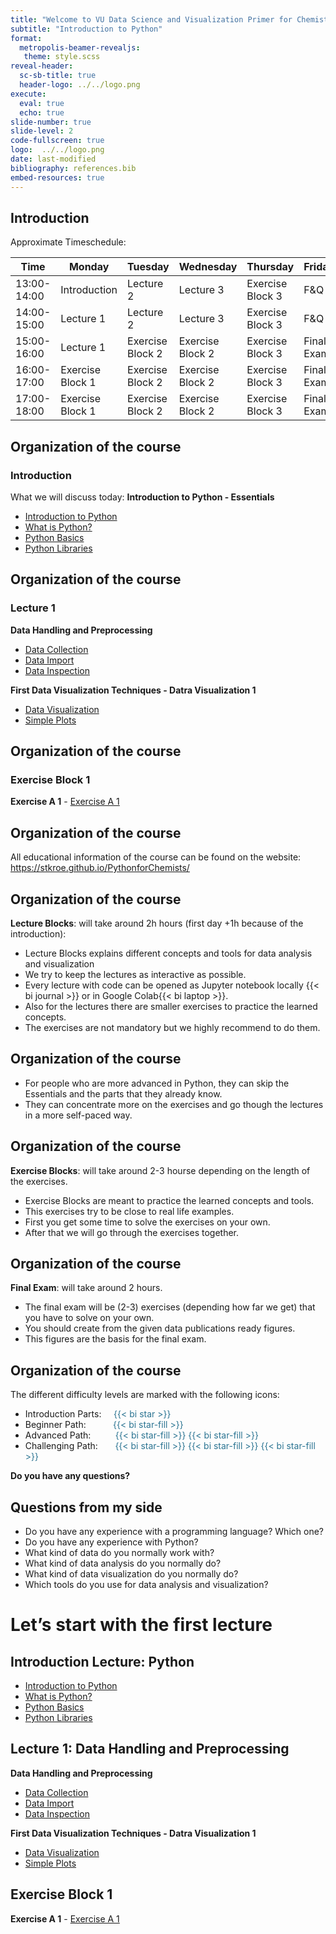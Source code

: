 ```yaml
---
title: "Welcome to VU Data Science and Visualization Primer for Chemists and Material Scientists"
subtitle: "Introduction to Python"
format: 
  metropolis-beamer-revealjs: 
   theme: style.scss
reveal-header:
  sc-sb-title: true
  header-logo: ../../logo.png
execute: 
  eval: true
  echo: true
slide-number: true
slide-level: 2
code-fullscreen: true
logo:  ../../logo.png
date: last-modified
bibliography: references.bib
embed-resources: true
---
```


##  Introduction

Approximate Timeschedule:


| Time        | Monday           | Tuesday           | Wednesday            | Thursday          | Friday       |
|-------------|------------------|-------------------|----------------------|-------------------|--------------|
| 13:00-14:00 | Introduction     | Lecture 2         | Lecture 3            | Exercise Block 3  | F&Q          |
| 14:00-15:00 | Lecture 1        | Lecture 2         | Lecture 3            | Exercise Block 3  | F&Q          |
| 15:00-16:00 | Lecture 1        | Exercise Block 2  | Exercise Block 2     | Exercise Block 3  | Final Exam   |
| 16:00-17:00 | Exercise Block 1 | Exercise Block 2  | Exercise Block 2     | Exercise Block 3  | Final Exam   |
| 17:00-18:00 | Exercise Block 1 | Exercise Block 2  | Exercise Block 2     | Exercise Block 3  | Final Exam   |

## Organization of the course
### Introduction 

What we will discuss today:
**Introduction to Python - Essentials**

- [Introduction to Python](https://stkroe.github.io/PythonforChemists/ttps://stkroe.github.io/PythonforChemists/course/chapters/Essentials/Introduction.html)
- [What is Python?](ttps://stkroe.github.io/PythonforChemists/course/chapters/Essentials/WhatIsPython.qmd)
- [Python Basics](ttps://stkroe.github.io/PythonforChemists/course/chapters/Python/Basics.qmd)
- [Python Libraries](ttps://stkroe.github.io/PythonforChemists/course/chapters/Python/BasicsModules.qmd)


## Organization of the course

### Lecture 1

**Data Handling and Preprocessing**

- [Data Collection](ttps://stkroe.github.io/PythonforChemists/course/chapters/DHP/DataCollection.qmd)
- [Data Import](ttps://stkroe.github.io/PythonforChemists/course/chapters/DHP/SimpleDataImport.qmd)
- [Data Inspection](ttps://stkroe.github.io/PythonforChemists/course/chapters/DHP/DataInspection.qmd)

**First Data Visualization Techniques - Datra Visualization 1**

- [Data Visualization](ttps://stkroe.github.io/PythonforChemists/course/chapters/Plots/DataVisualization.qmd)
- [Simple Plots](ttps://stkroe.github.io/PythonforChemists/course/chapters/Plots/SimplePlots.qmd)


## Organization of the course

### Exercise Block 1 

**Exercise A 1**
- [Exercise A 1](course/exercises/exercises/exerciseA_1.ipynb)



## Organization of the course

:::{.callout-important}
All educational information of the course can be found on the website: [https://stkroe.github.io/PythonforChemists/](https://stkroe.github.io/PythonforChemists/)
:::

## Organization of the course

**Lecture Blocks**: will take around 2h hours (first day +1h because of the introduction):

- Lecture Blocks explains different concepts and tools for data analysis and visualization 
- We try to keep the lectures as interactive as possible.
- Every lecture with code can be opened as Jupyter notebook locally {{< bi journal >}} or in Google Colab{{< bi laptop >}}.
- Also for the lectures there are smaller exercises to practice the learned concepts.
- The exercises are not mandatory but we highly recommend to do them.

## Organization of the course
- For people who are more advanced in Python, they can skip the Essentials and the parts that they already know.
- They can concentrate more on the exercises and go though the lectures in a more self-paced way.

## Organization of the course

**Exercise Blocks**: will take around 2-3 hourse depending on the length of the exercises.

- Exercise Blocks are meant to practice the learned concepts and tools.
- This exercises try to be close to real life examples.
- First you get some time to solve the exercises on your own.
- After that we will go through the exercises together.

## Organization of the course

**Final Exam**: will take around 2 hours.

- The final exam will be (2-3) exercises (depending how far we get) that you have to solve on your own.
- You should create from the given data publications ready figures.
- This figures are the basis for the final exam.

## Organization of the course

The different difficulty levels are marked with the following icons:

- Introduction Parts: &nbsp;&nbsp;&nbsp;  <span style="color:#2B7492">{{< bi star >}} </span>
- Beginner Path:&nbsp;&nbsp;&nbsp; &nbsp;&nbsp;&nbsp; &nbsp;&nbsp;&nbsp;<span style="color:#2B7492" >{{< bi star-fill >}}</span>
- Advanced Path: &nbsp;&nbsp;&nbsp;&nbsp;&nbsp;&nbsp;&nbsp;&nbsp; <span style="color:#2B7492"> {{< bi star-fill >}} {{< bi star-fill >}} </span>
- Challenging Path:&nbsp;&nbsp;&nbsp; &nbsp;&nbsp; <span 
style="color:#2B7492"> {{< bi star-fill >}} {{< bi star-fill >}} {{< bi star-fill >}} </span>

::: {.extrapad}


:::{.callout-important}
**Do you have any questions?**
:::

:::



## Questions from my side


- Do you have any experience with a programming language? Which one?
- Do you have any experience with Python?
- What kind of data do you normally work with?
- What kind of data analysis do you normally do?
- What kind of data visualization do you normally do?
- Which tools do you use for data analysis and visualization?

# Let's start with the first lecture

## Introduction Lecture: Python


- [Introduction to Python](https://stkroe.github.io/PythonforChemists/course/chapters/Essentials/Introduction.html)
- [What is Python?](https://stkroe.github.io/PythonforChemists/course/chapters/Essentials/WhatIsPython.qmd)
- [Python Basics](https://stkroe.github.io/PythonforChemists/course/chapters/Python/Basics.qmd)
- [Python Libraries](https://stkroe.github.io/PythonforChemists/course/chapters/Python/BasicsModules.qmd)


## Lecture 1: Data Handling and Preprocessing

**Data Handling and Preprocessing**

- [Data Collection](https://stkroe.github.io/PythonforChemists/course/chapters/DHP/DataCollection.qmd)
- [Data Import](https://stkroe.github.io/PythonforChemists/course/chapters/DHP/SimpleDataImport.qmd)
- [Data Inspection](https://stkroe.github.io/PythonforChemists/course/chapters/DHP/DataInspection.qmd)

**First Data Visualization Techniques - Datra Visualization 1**

- [Data Visualization](https://stkroe.github.io/PythonforChemists/course/chapters/Plots/DataVisualization.qmd)
- [Simple Plots](ttps://stkroe.github.io/PythonforChemists/course/chapters/Plots/SimplePlots.qmd)

## Exercise Block 1 

**Exercise A 1**
- [Exercise A 1](course/exercises/exercises/exerciseA_1.ipynb)